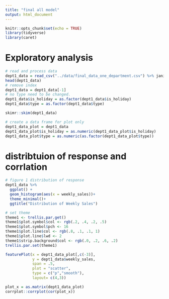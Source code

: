 ```yaml
---
title: "final all model"
output: html_document
---
```


```r
knitr::opts_chunk$set(echo = TRUE)
library(tidyverse)
library(caret)
```

# Exploratory analysis 
```r
# read and process data
dept1_data = read_csv("../data/final_data_one_department.csv") %>% janitor::clean_names()
head(dept1_data)
# remove index 
dept1_data = dept1_data[-1]
# no type need to be changed. 
dept1_data$is_holiday = as.factor(dept1_data$is_holiday)
dept1_data$type = as.factor(dept1_data$type)

skimr::skim(dept1_data)
```
```r
# create a data frame for plot only 
dept1_data_plot = dept1_data
dept1_data_plot$is_holiday = as.numeric(dept1_data_plot$is_holiday)
dept1_data_plot$type = as.numeric(as.factor(dept1_data_plot$type))
```

# distribtuion of response and corrlation 

```r
# figure 1 distribution of response 
dept1_data %>% 
  ggplot() + 
  geom_histogram(aes(x = weekly_sales))+
  theme_minimal()+
  ggtitle("Distribution of Weekly Sales")
```

```r
# set theme 
theme1 <- trellis.par.get()
theme1$plot.symbol$col <- rgb(.2, .4, .2, .5)
theme1$plot.symbol$pch <- 16
theme1$plot.line$col <- rgb(.8, .1, .1, 1)
theme1$plot.line$lwd <- 2
theme1$strip.background$col <- rgb(.0, .2, .6, .2)
trellis.par.set(theme1)

featurePlot(x = dept1_data_plot[,c(-3)],
            y = dept1_data$weekly_sales,
            span = .5, 
            plot = "scatter",
            type = c("p","smooth"),
            layout= c(4,3))


```

```r
plot_x = as.matrix(dept1_data_plot)
corrplot::corrplot(cor(plot_x))
```

